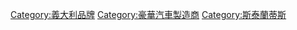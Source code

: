 
[[Category:義大利品牌|Category:義大利品牌]]
[[Category:豪華汽車製造商|Category:豪華汽車製造商]]
[[Category:斯泰蘭蒂斯|Category:斯泰蘭蒂斯]]